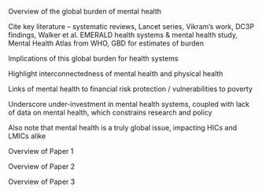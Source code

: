 
\section*{Introduction}

\addcontentsline{toc}{section}{Introduction}

Overview of the global burden of mental health

Cite key literature – systematic reviews, Lancet series, Vikram’s work, DC3P findings, Walker et al. EMERALD health systems & mental health study, Mental Health Atlas from WHO, GBD for estimates of burden

Implications of this global burden for health systems

Highlight interconnectedness of mental health and physical health

Links of mental health to financial risk protection / vulnerabilities to poverty

Underscore under-investment in mental health systems, coupled with lack of data on mental health, which constrains research and policy 

Also note that mental health is a truly global issue, impacting HICs and LMICs alike

Overview of Paper 1

Overview of Paper 2

Overview of Paper 3
